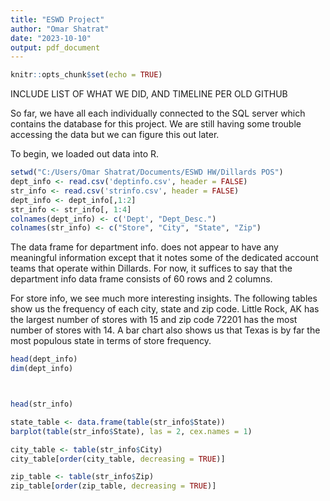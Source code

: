 ---
title: "ESWD Project"
author: "Omar Shatrat"
date: "2023-10-10"
output: pdf_document
---

```{r setup, include=FALSE}
knitr::opts_chunk$set(echo = TRUE)
```



INCLUDE LIST OF WHAT WE DID, AND TIMELINE PER OLD GITHUB

So far, we have all each individually connected to the SQL server which contains the database for this project. We are still having some trouble accessing the data but we can figure this out later.

To begin, we loaded out data into R.


```{r}

setwd("C:/Users/Omar Shatrat/Documents/ESWD HW/Dillards POS")
dept_info <- read.csv('deptinfo.csv', header = FALSE)
str_info <- read.csv('strinfo.csv', header = FALSE)
dept_info <- dept_info[,1:2]
str_info <- str_info[, 1:4]
colnames(dept_info) <- c('Dept', "Dept_Desc.")
colnames(str_info) <- c("Store", "City", "State", "Zip")


```


The data frame for department info. does not appear to have any meaningful information except that it notes some of the dedicated account teams that operate within Dillards. For now, it suffices to say that the department info data frame consists of 60 rows and 2 columns.


For store info, we see much more interesting insights. The following tables show us the frequency of each city, state and zip code. Little Rock, AK has the largest number of stores with 15 and zip code 72201 has the most number of stores with 14. A bar chart also shows us that Texas is by far the most populous state in terms of store frequency. 


```{r}

head(dept_info)
dim(dept_info)



head(str_info)

state_table <- data.frame(table(str_info$State))
barplot(table(str_info$State), las = 2, cex.names = 1)

city_table <- table(str_info$City) 
city_table[order(city_table, decreasing = TRUE)]

zip_table <- table(str_info$Zip)
zip_table[order(zip_table, decreasing = TRUE)]



```



